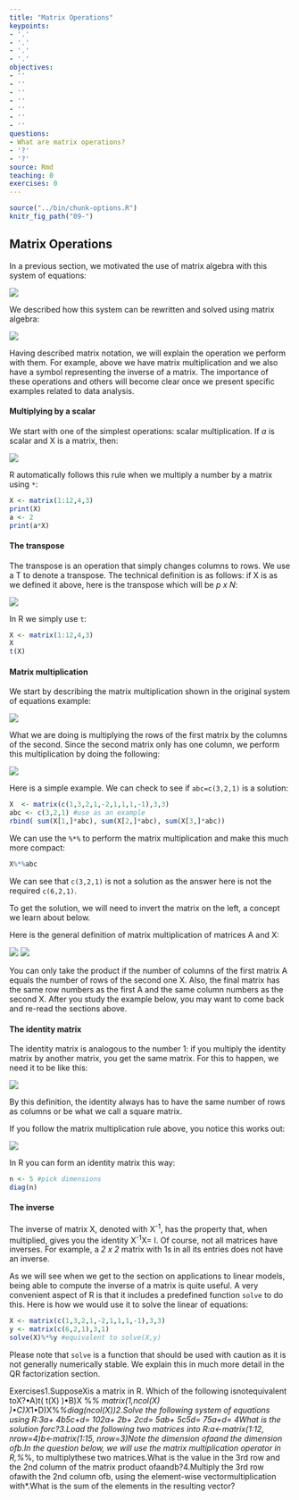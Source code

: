 ```yaml
---
title: "Matrix Operations"
keypoints:
- '.'
- '.'
- '.'
- '.'
objectives:
- ''
- ''
- ''
- ''
- ''
- ''
- ''
questions:
- What are matrix operations?
- '?'
- '?'
source: Rmd
teaching: 0
exercises: 0
---
```


```r
source("../bin/chunk-options.R")
knitr_fig_path("09-")
```

## Matrix Operations

In a previous section, we motivated the use of matrix algebra with this system of equations:

![](../fig/03-system-linear-equations.png)

We described how this system can be rewritten and solved using matrix algebra:

![](../fig/03-matrix-alg-notation.png)

Having described matrix notation, we will explain the operation we perform with them. For example, above we have matrix multiplication and we also have a symbol representing the inverse of a matrix. The importance of these operations and others will become clear once we present specific examples related to data analysis.

#### Multiplying by a scalar

We start with one of the simplest operations: scalar multiplication. If <i>a</i> is scalar and &Chi; is a matrix, then:

![](../fig/04-multiply-matrix-by-scalar.png)

R automatically follows this rule when we multiply a number by a matrix using `*`:

```r
X <- matrix(1:12,4,3)
print(X)
a <- 2
print(a*X)
```


#### The transpose

The transpose is an operation that simply changes columns to rows. We use a &Tau; to denote a transpose. The technical definition is as follows: if &Chi; is as we defined it above, here is the transpose which will be <i>p x N</i>:

![](../fig/04-transpose-matrix.png)

In R we simply use `t`:

```r
X <- matrix(1:12,4,3)
X
t(X)
```

#### Matrix multiplication

We start by describing the matrix multiplication shown in the original system of equations example:

![](../fig/03-system-linear-equations.png)

What we are doing is multiplying the rows of the first matrix by the columns of the second. Since the second matrix only has one column, we perform this multiplication by doing the following:

![](../fig/04-matrix-multiplication.png)

Here is a simple example. We can check to see if `abc=c(3,2,1)` is a solution:

```r
X  <- matrix(c(1,3,2,1,-2,1,1,1,-1),3,3)
abc <- c(3,2,1) #use as an example
rbind( sum(X[1,]*abc), sum(X[2,]*abc), sum(X[3,]*abc))
```

We can use the `%*%` to perform the matrix multiplication and make this much more compact:

```r
X%*%abc
```


We can see that `c(3,2,1)` is not a solution as the answer here is not the required `c(6,2,1)`.

To get the solution, we will need to invert the matrix on the left, a concept we learn about below.

Here is the general definition of matrix multiplication of matrices &Alpha; and &Chi;:

![](../fig/04-AX-matrix.png)
![](../fig/04-equals-sigma-ax-matrix.png)

You can only take the product if the number of columns of the first matrix &Alpha; equals the number of rows of the second one &Chi;. Also, the final matrix has the same row numbers as the first &Alpha; and the same column numbers as the second &Chi;. 
After you study the example below, you may want to come back and re-read the sections above.

#### The identity matrix

The identity matrix is analogous to the number 1: if you multiply the identity matrix by another matrix, you get the same matrix. For this to happen, we need it to be like this:

![](../fig/04-identity-matrix.png)

By this definition, the identity always has to have the same number of rows as columns or be what we call a square matrix.

If you follow the matrix multiplication rule above, you notice this works out:

![](../fig/04-X-times-identity-matrix.png)

In R you can form an identity matrix this way:
```r
n <- 5 #pick dimensions
diag(n)
```

#### The inverse

The inverse of matrix &Chi;, denoted with &Chi;<sup>-1</sup>, has the property that, when multiplied, gives you the identity &Chi;<sup>-1</sup>&Chi;= I. Of course, not all matrices have inverses. For example, a <i>2 x 2</i> matrix with 1s in all its entries does not have an inverse. 

As we will see when we get to the section on applications to linear models, being able to compute the inverse of a matrix is quite useful. A very convenient aspect of R is that it includes a predefined function `solve` to do this. Here is how we would use it to solve the linear of equations:

```r
X <- matrix(c(1,3,2,1,-2,1,1,1,-1),3,3)
y <- matrix(c(6,2,1),3,1)
solve(X)%*%y #equivalent to solve(X,y)
```

Please note that `solve` is a function that should be used with caution as it is not generally numerically stable. We explain this in much more detail in the QR factorization section. 

Exercises1.SupposeXis a matrix in R. Which of the following isnotequivalent toX?•A)t( t(X) )•B)X %*% matrix(1,ncol(X) )•C)X*1•D)X%*%diag(ncol(X))2.Solve the following system of equations using R:3a+ 4b 5c+d= 102a+ 2b+ 2c d= 5a b+ 5c 5d= 75a+d= 4What is the solution forc?3.Load the following two matrices into R:a<-matrix(1:12, nrow=4)b<-matrix(1:15, nrow=3)Note the dimension ofaand the dimension ofb.In the question below, we will use the matrix multiplication operator in R,%*%, to multiplythese two matrices.What is the value in the 3rd row and the 2nd column of the matrix product ofaandb?4.Multiply the 3rd row ofawith the 2nd column ofb, using the element-wise vectormultiplication with*.What is the sum of the elements in the resulting vector?
